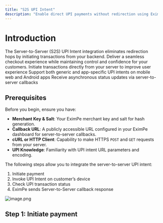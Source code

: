 ```yaml
---
title: "S2S UPI Intent"
description: "Enable direct UPI payments without redirection using EximPe’s server-to-server UPI intent flow"
---
```


# Introduction

<Note>
  The Server-to-Server (S2S) UPI Intent integration eliminates redirection hops by initiating transactions from your backend. Deliver a seamless checkout experience while maintaining control and confidence for your customers.
</Note>

<CardGroup cols={3}>
  <Card title="No Redirect Hops" icon="arrow-right" href="#step-1-initiate-payment">
    Initiate transactions directly from your server to improve user experience
  </Card>
  <Card title="Flexible Intent Invocation" icon="phone" href="#step-2-invoke-upi-intent">
    Support both generic and app-specific UPI intents on mobile web and Android apps
  </Card>
  <Card title="Robust Server Callbacks" icon="server" href="#step-4-server-to-server-callback">
    Receive asynchronous status updates via server-to-server callbacks
  </Card>
</CardGroup>


## Prerequisites

Before you begin, ensure you have:

- **Merchant Key & Salt**: Your EximPe merchant key and salt for hash generation.  
- **Callback URL**: A publicly accessible URL configured in your EximPe dashboard for server-to-server callbacks.  
- **cURL or HTTP Client**: Capability to make HTTPS `POST` and `GET` requests from your server.  
- **UPI Knowledge**: Familiarity with UPI intent URL parameters and encoding.

The following steps allow you to integrate the server-to-server UPI intent:

1. Initiate payment
2. Invoke UPI Intent on customer’s device
3. Check UPI transaction status
4. EximPe sends Server-to-Server callback response

![image.png](/images/image.png)

## Step 1: Initiate payment